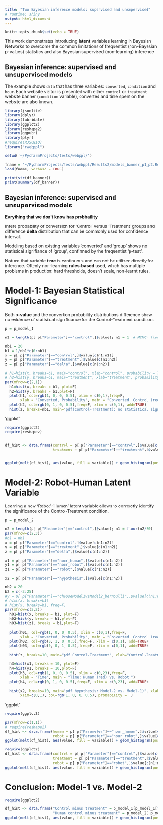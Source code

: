 ```yaml
---
title: "Two Bayesian inference models: supervised and unsupervised"
# runtime: shiny
output: html_document
---
```


```r
knitr::opts_chunk$set(echo = TRUE)
```

This work demonstrates introducing  **latent** variables learning in Bayesian Networks to overcome the common limitations of frequentist (non-Bayesian p-values) statistics and also Bayesian supervised (non-learning) inference 


## Bayesian inference: supervised and unsupervised models

The example shows `data` that has three variables: `converted`, 
`condition` and `hour`. Each website visitor is presented with either `control` or `treatment`  website banner (`condition` variable),  converted and time spent on the website
are also known.

```r

library(jsonlite)
library(dplyr)
library(lubridate)
library(ggplot2)
library(reshape2)
library(ggpubr)
library(plyr)
#require(RJSONIO) 
library("rwebppl")
```

```r
setwd('~/PycharmProjects/tests/webppl/')

fname = '~/PycharmProjects/tests/webppl/Results2/models_banner_p1_p2.Rdata'
load(fname, verbose = TRUE)

print(str(df_banner))
print(summary(df_banner))
```

## Bayesian inference: supervised and unsupervised models

**Evrything that we don't know has probbaility.**

Infere probability of conversion for 'Control' versus 'Treatment' groups and difference **delta** distribution that can be commonly used for confidence interval.

Modeling based on existing variables 'converted' and 'group' shows no statistical 
signifiance of 'group', confirmed by the frequentist 'p-test'.  

Notuce that variable **time** is continuous and can not be utilized directly for inference.
Oftenly non-learning **rules-based** used, which has multiple problems in production: hard thresholds, doesn't scale, non-learnt rules.


# Model-1: Bayesian Statistical Significance    

Both **p-value** and the convertion probability distributions difference show no evidence of statistical significance for the Control-Treatment condition. 

```r

p = p_model_1

n2 = length(p[ p["Parameter"]=="control",]$value); n1 = 1; # MCMC: floor(n2/20)

nb1 = 20
b1 = 1/nb1*c(0:nb1)
x = p[ p["Parameter"]=="control",]$value[c(n1:n2)]
y = p[ p["Parameter"]=="treatment",]$value[c(n1:n2)]
z = p[ p["Parameter"]=="delta",]$value[c(n1:n2)]

# h1=hist(x, breaks=b1, main="control", xlab="control", probability = T)
# h2=hist(y, breaks=b1, main="treatment", xlab="treatment", probability = T)
par(mfrow=c(2,1))
  h1=hist(x, breaks = b1, plot=F)
  h2=hist(y, breaks = b1,plot=F)
  plot(h1, col=rgb(1, 0, 0, 0.5), xlim = c(0,1),freq=F,
       xlab = "Converted, Probability", main = "Converted: Control (red) vs. Treatment ")
  plot(h2, col=rgb(0, 1, 0, 0.5),freq=F, xlim = c(0,1), add=TRUE)
  hist(z, breaks=nb1, main="pdf(Control-Treatment): no statistical signifiance", xlab="Control-Treatment", col=rgb(1, 0, 0, 0.5), probability = T)
```

'ggplot'


```r
require(ggplot2)
require(reshape2)


df_hist <- data.frame(control = p[ p["Parameter"]=="control",]$value[c(n1:n2)],
                      treatment = p[ p["Parameter"]=="treatment",]$value[c(n1:n2)])


ggplot(melt(df_hist), aes(value, fill = variable)) + geom_histogram(position = "dodge",binwidth=0.01) 
```


# Model-2: Robot-Human Latent Variable

Learning a new 'Robot'-'Human' latent variable allows to correrctly identify the significance of the Control-Treatment condition.

```r
p = p_model_2

n2 = length(p[ p["Parameter"]=="control",]$value); n1 = floor(n2/20)
par(mfrow=c(2,3))
#b1 = nb1
x = p[ p["Parameter"]=="control",]$value[c(n1:n2)]
y = p[ p["Parameter"]=="treatment",]$value[c(n1:n2)]
z = p[ p["Parameter"]=="delta",]$value[c(n1:n2)]

x1 = p[ p["Parameter"]=="hour_human",]$value[c(n1:n2)]
y1 = p[ p["Parameter"]=="hour_robot",]$value[c(n1:n2)]
z1 = p[ p["Parameter"]=="robot",]$value[c(n1:n2)]

x2 = p[ p["Parameter"]=="hypothesis",]$value[c(n1:n2)]

nb2 = 20
b2 = c(-3:25)
#y = p[ p["Parameter"]=="chooseModel1vsModel2_bernoulli",]$value[c(n1:n2)]
# hist(x, breaks=b1)
# hist(x, breaks=b1, freq=F)
par(mfrow=c(2,2))
  h01=hist(x, breaks = b1, plot=F)
  h02=hist(y, breaks = b1,plot=F)
  h03=hist(z1, breaks = b1,plot=F)
  
  plot(h01, col=rgb(1, 0, 0, 0.5), xlim = c(0,1),freq=F,
       xlab = "Converted, Probability", main = "Converted: Control (red) vs. Treatment (green) vs. Robot ")
  plot(h02, col=rgb(0, 1, 0, 0.5),freq=F, xlim = c(0,1), add=TRUE)
  plot(h03, col=rgb(0, 0, 1, 0.5),freq=F, xlim = c(0,1), add=TRUE)
  
  hist(z, breaks=10, main="pdf Control-Treatment", xlab="Control-Treatment", col=rgb(1, 0, 0, 0.5), probability = T)

  h3=hist(x1, breaks = 10, plot=F)
  h4=hist(y1, breaks = 10,plot=F)
  plot(h3, col=rgb(1, 0, 0, 0.5), xlim = c(0,23),freq=F,
       xlab = "Time", main = "Time: Human (red) vs. Robot ")
  plot(h4, col=rgb(0, 1, 0, 0.5),freq=F, xlim = c(0,23), add=TRUE)
  
  hist(x2, breaks=10, main="pdf hypothesis: Model-2 vs. Model-1)", xlab="Probability, Model-1", 
       xlim=c(0,1), col=rgb(1, 0, 0, 0.5), probability = T)

```


'ggplot'

```r
require(ggplot2)

par(mfrow=c(1,1))
# require(reshape2)
df_hist <- data.frame(human = p[ p["Parameter"]=="hour_human",]$value[c(n1:n2)],
                      robot = p[ p["Parameter"]=="hour_robot",]$value[c(n1:n2)])
ggplot(melt(df_hist), aes(value, fill = variable)) + geom_histogram(position = "dodge",binwidth=1)
```

```r
require(ggplot2)
df_hist <- data.frame(control = p[ p["Parameter"]=="control",]$value[c(n1:n2)],
                      treatment = p[ p["Parameter"]=="treatment",]$value[c(n1:n2)],
                      robot = p[ p["Parameter"]=="robot",]$value[c(n1:n2)])
ggplot(melt(df_hist), aes(value, fill = variable)) + geom_histogram(position = "dodge",binwidth=0.05)
```

# Conclusion: Model-1 vs. Model-2

```r
require(ggplot2)

df_hist <- data.frame("Control minus treatment" = p_model_1[p_model_1["Parameter"]=="delta",]$value,
                      "Human control minus treatment" = p_model_2[ p_model_2["Parameter"]=="delta",]$value)
ggplot(melt(df_hist), aes(value, fill = variable)) + geom_histogram(position = "dodge",binwidth=0.04)
``` 



